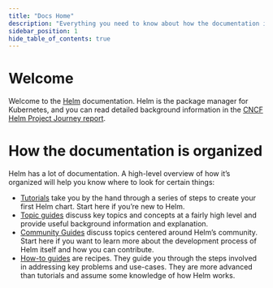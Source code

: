 ```yaml
---
title: "Docs Home"
description: "Everything you need to know about how the documentation is organized."
sidebar_position: 1
hide_table_of_contents: true
---
```


# Welcome

Welcome to the [Helm](https://helm.sh/) documentation. Helm is the package
manager for Kubernetes, and you can read detailed background information in the
[CNCF Helm Project Journey
report](https://www.cncf.io/cncf-helm-project-journey/).

# How the documentation is organized

Helm has a lot of documentation. A high-level overview of how it’s organized
will help you know where to look for certain things:

- [Tutorials](chart_template_guide/getting_started/) take you by the hand through a series of steps to create
  your first Helm chart. Start here if you’re new to Helm.
- [Topic guides](topics) discuss key topics and concepts at a fairly high level
  and provide useful background information and explanation.
- [Community Guides](community) discuss topics centered around Helm’s community.
  Start here if you want to learn more about the development process of Helm
  itself and how you can contribute.
- [How-to guides](howto) are recipes. They guide you through the steps involved
  in addressing key problems and use-cases. They are more advanced than
  tutorials and assume some knowledge of how Helm works.


<DocCardList />
